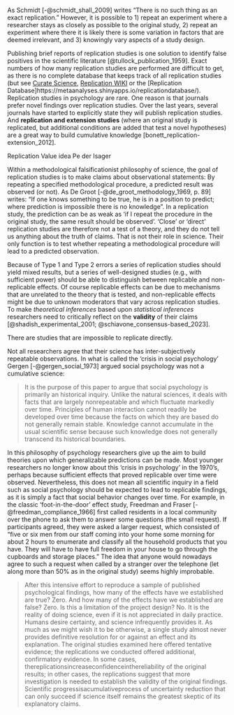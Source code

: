 As Schmidt [-@schmidt_shall_2009] writes "There is no such thing as an exact replication." However, it is possible to 1) repeat an experiment where a researcher stays as closely as possible to the original study, 2) repeat an experiment where there it is likely there is some variation in factors that are deemed irrelevant, and 3) knowingly vary aspects of a study design.

Publishing brief reports of replication studies is one solution to identify false positives in the scientific literature [@tullock_publication_1959]. Exact numbers of how many replication studies are performed are difficult to get, as there is no complete database that keeps track of all replication studies (but see [Curate Science](https://curatescience.org/), [Replication WIKI](https://replication.uni-goettingen.de/wiki/index.php/Main_Page) or the [Replication Database]https://metaanalyses.shinyapps.io/replicationdatabase/). Replication studies in psychology are rare. One reason is that journals prefer novel findings over replication studies. Over the last years, several journals have started to explicitly state they will publish replication studies. And **replication and extension studies** (where an original study is replicated, but additional conditions are added that test a novel hypotheses) are a great way to build cumulative knowledge [bonett_replication-extension_2012].


Replication Value idea Pe   der Isager

Within a methodological falsificationist philosophy of science, the goal of replication studies is to make claims about observational statements: By repeating a specified methodological procedure, a predicted result was observed (or not). As De Groot [-@de_groot_methodology_1969, p. 89] writes: "If one knows something to be true, he is in a position to predict; where prediction is impossible there is no knowledge". In a replication study, the prediction can be as weak as 'if I repeat the procedure in the original study, the same result should be observed'. 'Close' or 'direct' replication studies are therefore not a test of a theory, and they do not tell us anything about the truth of claims. That is not their role in science. Their only function is to test whether repeating a methodological procedure will lead to a predicted observation. 

Because of Type 1 and Type 2 errors a series of replication studies should yield mixed results, but a series of well-designed studies (e.g., with sufficient power) should be able to distinguish between replicable and non-replicable effects. Of course replicable effects can be due to mechanisms that are unrelated to the theory that is tested, and non-replicable effects might be due to unknown moderators that vary across replication studies. To make *theoretical inferences* based upon *statistical inferences* researchers need to critically reflect on the **validity** of their claims [@shadish_experimental_2001; @schiavone_consensus-based_2023]. 


There are studies that are impossible to replicate directly. 


Not all researchers agree that their science has inter-subjectively repeatable observations. In what is called the 'crisis in social psychology' Gergen [-@gergen_social_1973] argued social psychology was not a cumulative science: 

> It is the purpose of this paper to argue that social psychology is primarily an historical inquiry. Unlike the natural sciences, it deals with facts that are largely nonrepeatable and which fluctuate markedly over time. Principles of human interaction cannot readily be developed over time because the facts on which they are based do not generally remain stable. Knowledge cannot accumulate in the usual scientific sense because such knowledge does not generally transcend its historical boundaries.

In this philosophy of psychology researchers give up the aim to build theories upon which generalizable predictions can be made. Most younger researchers no longer know about this 'crisis in psychology' in the 1970's, perhaps because sufficient effects that proved replicable over time were observed. Nevertheless, this does not mean all scientific inquiry in a field such as social psychology should be expected to lead to replicable findings, as it is simply a fact that social behavior changes over time. For example, in the classic 'foot-in-the-door' effect study, Freedman and Fraser [-@freedman_compliance_1966] first called residents in a local community over the phone to ask them to answer some questions (the small request). If participants agreed, they were asked a larger request, which consisted of "five or six men from our staff coming into your home some morning for about 2 hours to enumerate and classify all the household products that you have. They will have to have full freedom in your house to go through the cupboards and storage places." The idea that anyone would nowadays agree to such a request when called by a stranger over the telephone (let along more than 50% as in the original study) seems highly improbable. 

>After this intensive effort to reproduce a sample of published psychological findings, how many of the effects have we established are true? Zero. And how many of the effects have we established are false? Zero. Is this a limitation of the project design? No. It is the reality of doing science, even if it is not appreciated in daily practice. Humans desire certainty, and science infrequently provides it. As much as we might wish it to be otherwise, a single study almost never provides definitive resolution for or against an effect and its explanation. The original studies examined here offered tentative evidence; the replications we conducted offered additional, confirmatory evidence. In some cases, thereplicationsincreaseconfidenceinthereliability of the original results; in other cases, the replications suggest that more investigation is needed to establish the validity of the original findings. Scientific progressisacumulativeprocess of uncertainty reduction that can only succeed if science itself remains the greatest skeptic of its explanatory claims.
